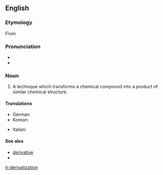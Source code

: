 ==English==

===Etymology===

From {{suffix|derivatize|ation}}

===Pronunciation===
* {{IPA|dəˌɹɪvətəˈzeɪʃən}}
* {{rhymes|eɪʃən}}

===Noun===
{{en-noun}}

# {{chemistry}} A technique which transforms a chemical compound into a product of similar chemical structure.

====Translations====
{{trans-top|technique for transforming a chemical}}
* German: {{t-|de|Derivatisierung|f}}
* Korean: {{t-|ko|유도체화|tr=yudochehwa|sc=Hang}}
{{trans-mid}}
* Italian: {{t|it|derivatizzazione|f}}
{{trans-bottom}}

====See also====
* [[derivative]]
* {{pedialite}}

[[tr:derivatization]]